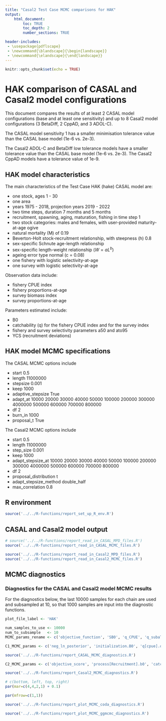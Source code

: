 ```yaml
---
title: "Casal2 Test Case MCMC comparisons for HAK"
output:
    html_document:
        toc: TRUE
        toc_depth: 2
        number_sections: TRUE

header-includes:
 - \usepackage{pdflscape}
 - \newcommand{\blandscape}{\begin{landscape}}
 - \newcommand{\elandscape}{\end{landscape}}
---
```


```r
knitr::opts_chunk$set(echo = TRUE)
```

# HAK comparison of CASAL and Casal2 model configurations

This document compares the results of at least 2 CASAL model configurations (base and at least one sensitivity) and up to 8 Casal2 model configurations (3 BetaDiff, 2 CppAD, and 3 ADOL-C).

The CASAL model sensitivity 1 has a smaller minimisation tolerance value than the CASAL base model (1e-6 vs. 2e-3).

The Casal2 ADOL-C and BetaDiff low tolerance models have a smaller tolerance value than the CASAL base model (1e-6 vs. 2e-3). The Casal2 CppAD models have a tolerance value of 1e-9.


## HAK model characteristics

The main characteristics of the Test Case HAK (hake) CASAL model are:

* one stock, ages 1 - 30
* one area
* years 1975 - 2018, projection years 2019 - 2022
* two time steps, duration 7 months and 5 months
* recruitment, spawning, aging, maturation, fishing in time step 1
* two stock categories: males and females, with user-provided maturity-at-age ogive
* natural mortality (M) of 0.19
* Beverton-Holt stock-recruitment relationship, with steepness (h) 0.8
* sex-specific Schnute age-length relationship
* sex-specific length-weight relationship ($W = aL^b$)
* ageing error type normal (c = 0.08)
* one fishery with logistic selectivity-at-age
* one survey with logistic selectivity-at-age

Observation data include:

* fishery CPUE index
* fishery proportions-at-age
* survey biomass index
* survey proportions-at-age

Parameters estimated include:

* B0
* catchability (q) for the fishery CPUE index and for the survey index
* fishery and survey selectivity parameters a50 and ato95
* YCS (recruitment deviations)


## HAK model MCMC specifications

The CASAL MCMC options include

* start 0.5
* length 11000000
* stepsize 0.001
* keep 1000
* adaptive_stepsize True
* adapt_at 10000 20000 30000 40000 50000 100000 200000 300000 4000000 500000 600000 700000 800000
* df 2
* burn_in 1000
* proposal_t True

The Casal2 MCMC options include

* start 0.5
* length 11000000
* step_size 0.001
* keep 1000
* adapt_stepsize_at 10000 20000 30000 40000 50000 100000 200000 300000 4000000 500000 600000 700000 800000
* df 2
* proposal_distribution t
* adapt_stepsize_method double_half
* max_correlation 0.8



## R environment

```r
source('../../R-functions/report_set_up_R_env.R')
```


## CASAL and Casal2 model output

```r
# source('../../R-functions/report_read_in_CASAL_MPD_files.R')
source('../../R-functions/report_read_in_CASAL_MCMC_files.R')
```


```r
source('../../R-functions/report_read_in_Casal2_MPD_files.R')
source('../../R-functions/report_read_in_Casal2_MCMC_files.R')
```


## MCMC diagnostics

### Diagnostics for the CASAL and Casal2 model MCMC results

For the diagnostics below, the last 10000 samples for each chain are used and subsampled at 10, so that 1000 samples are input into the diagnostic functions.


```r
plot_file_label <- 'HAK'

num_samples_to_use <- 10000
num_to_subsample   <- 10
MCMC_params_rename <- c('objective_function', 'SB0', 'q_CPUE', 'q_subaTANqA', 'YCS_last')

C1_MCMC_params <- c('neg_ln_posterior', 'initialization.B0', 'q[cpue].q', 'q[subaTANqA].q', 'recruitment.YCS.43')

source('../../R-functions/report_CASAL_MCMC_diagnostics.R')
```


```r
C2_MCMC_params <- c('objective_score', 'process[Recruitment].b0', 'catchability[CPUEq].q', 'catchability[subaTANqA].q', 'process[Recruitment].ycs_values{2016}')

source('../../R-functions/report_Casal2_MCMC_diagnostics.R')
```


```r
# c(bottom, left, top, right)
par(mar=c(4,4,2,1) + 0.1)

par(mfrow=c(1,1))
```


```r
source('../../R-functions/report_plot_MCMC_coda_diagnostics.R')
```


```r
source('../../R-functions/report_plot_MCMC_ggmcmc_diagnostics.R')
```

